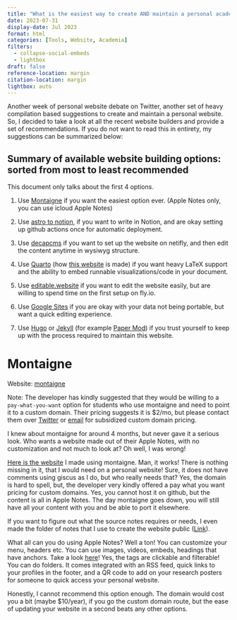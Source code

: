 ```yaml
---
title: "What is the easiest way to create AND maintain a personal academic website?"
date: 2023-07-31
display-date: Jul 2023
format: html
categories: [Tools, Website, Academia]
filters:
  - collapse-social-embeds
  - lightbox
draft: false
reference-location: margin
citation-location: margin
lightbox: auto
---
```


Another week of personal website debate on Twitter, another set of heavy compilation based suggestions to create and maintain a personal website. So, I decided to take a look at all the recent website builders and provide a set of recommendations. If you do not want to read this in entirety, my suggestions can be summarized below:

::: callout-note
## Summary of available website building options: sorted from most to least recommended

This document only talks about the first 4 options.

1.  Use [Montaigne] if you want the easiest option ever. (Apple Notes only, you can use icloud Apple Notes)

2.  Use [astro to notion](https://github.com/otoyo/astro-notion-blog), if you want to write in Notion, and are okay setting up github actions once for automatic deployment.

3.  Use [decapcms](https://decapcms.org/) if you want to set up the website on netifly, and then edit the content anytime in wysiwyg structure.

4.  Use [Quarto](https://quarto.org/) (how [this website](https://github.com/mimansajaiswal/mimansajaiswal.github.io) is made) if you want heavy LaTeX support and the ability to embed runnable visualizations/code in your document.

5.  Use [editable.website](https://editable.website/) if you want to edit the website easily, but are willing to spend time on the first setup on fly.io.

6.  Use [Google Sites](https://sites.google.com/) if you are okay with your data not being portable, but want a quick editing experience.

7.  Use [Hugo](https://gohugo.io/) or [Jekyll](https://jekyllrb.com/) (for example [Paper Mod](https://github.com/adityatelange/hugo-PaperMod)) if you trust yourself to keep up with the process required to maintain this website.
:::

# Montaigne

::: {.callout-note appearance="minimal" icon="false"}
Website: [montaigne](https://montaigne.io/)

Note: The developer has kindly suggested that they would be willing to a `pay-what-you-want` option for students who use montaigne and need to point it to a custom domain. Their pricing suggests it is \$2/mo, but please contact them over [Twitter](https://twitter.com/montaigne_io) or [email](mailto:hello@montaigne.io) for subsidized custom domain pricing.
:::

I knew about montaigne for around 4 months, but never gave it a serious look. Who wants a website made out of their Apple Notes, with no customization and not much to look at? Oh well, I was wrong!

[Here is the website](https://mimansajaiswal.montaigne.io/) I made using montaigne. Man, it works! There is nothing missing in it, that I would need on a personal website! Sure, it does not have comments using giscus as I do, but who really needs that? Yes, the domain is hard to spell, but, the developer very kindly offered a pay what you want pricing for custom domains. Yes, you cannot host it on github, but the content is all in Apple Notes. The day montaigne goes down, you will still have all your content with you and be able to port it elsewhere.

If you want to figure out what the source notes requires or needs, I even made the folder of notes that I use to create the website public ([Link](https://www.icloud.com/notes/015MtzesWUvmeenWEvIgjN2-g#mimansajaiswal.montaigne)).

What all can you do using Apple Notes? Well a ton! You can customize your menu, headers etc. You can use images, videos, embeds, headings that have anchors. Take a look [here](https://mimansajaiswal.montaigne.io/research-notes/new-research-note)! Yes, the tags are clickable and filterable! You can do folders. It comes integrated with an RSS feed, quick links to your profiles in the footer, and a QR code to add on your research posters for someone to quick access your personal website.

Honestly, I cannot recommend this option enough. The domain would cost you a bit (maybe \$10/year), if you go the custom domain route, but the ease of updating your website in a second beats any other options.